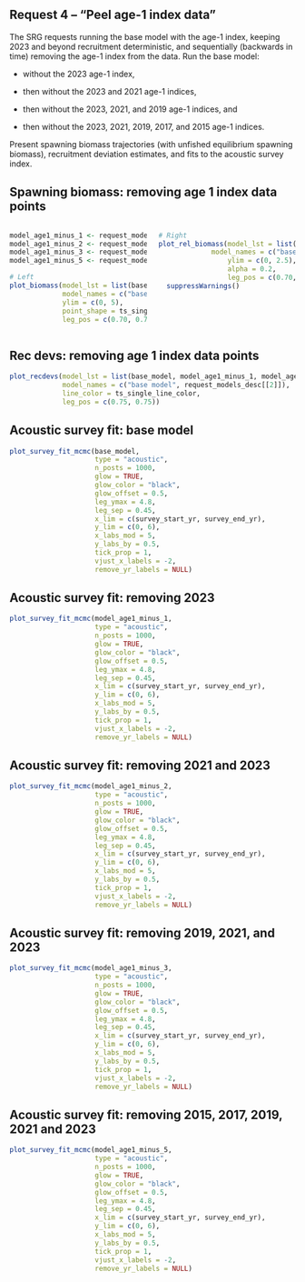## Request 4 -- "Peel age-1 index data"

The SRG requests running the base model with the age-1 index, keeping 2023 and beyond recruitment deterministic, and sequentially (backwards in time) removing the age-1 index from the data. Run the base model: 

* without the 2023 age-1 index, 

* then without the 2023 and 2021 age-1 indices, 

* then without the 2023, 2021, and 2019 age-1 indices, and 

* then without the 2023, 2021, 2019, 2017, and 2015 age-1 indices.

Present spawning biomass trajectories (with unfished equilibrium spawning biomass), recruitment deviation estimates, and fits to the acoustic survey index.

## Spawning biomass: removing age 1 index data points
:::::: {.columns}
::: {.column width="50%"}
```r

model_age1_minus_1 <- request_models[[2]][[1]]
model_age1_minus_2 <- request_models[[2]][[2]]
model_age1_minus_3 <- request_models[[2]][[3]]
model_age1_minus_5 <- request_models[[2]][[4]]

# Left
plot_biomass(model_lst = list(base_model, model_age1_minus_1, model_age1_minus_2, model_age1_minus_3, model_age1_minus_5),
             model_names = c("base model", request_models_desc[[2]]),
             ylim = c(0, 5),
             point_shape = ts_single_model_pointshape,
             leg_pos = c(0.70, 0.75))
```
:::

::: {.column width="50%"}
```r
# Right
plot_rel_biomass(model_lst = list(base_model, model_age1_minus_1, model_age1_minus_2, model_age1_minus_3, model_age1_minus_5),
             model_names = c("base model", request_models_desc[[2]]),
                 ylim = c(0, 2.5),
                 alpha = 0.2,
                 leg_pos = c(0.70, 0.75)) |>
  suppressWarnings()
```
:::
::::::


## Rec devs: removing age 1 index data points

```r

plot_recdevs(model_lst = list(base_model, model_age1_minus_1, model_age1_minus_2, model_age1_minus_3, model_age1_minus_5),
             model_names = c("base model", request_models_desc[[2]]),
             line_color = ts_single_line_color,
             leg_pos = c(0.75, 0.75))
```


## Acoustic survey fit: base model

```r

plot_survey_fit_mcmc(base_model,
                     type = "acoustic",
                     n_posts = 1000,
                     glow = TRUE,
                     glow_color = "black",
                     glow_offset = 0.5,
                     leg_ymax = 4.8,
                     leg_sep = 0.45,
                     x_lim = c(survey_start_yr, survey_end_yr),
                     y_lim = c(0, 6),
                     x_labs_mod = 5,
                     y_labs_by = 0.5,
                     tick_prop = 1,
                     vjust_x_labels = -2,
                     remove_yr_labels = NULL)
```

## Acoustic survey fit: removing 2023

```r

plot_survey_fit_mcmc(model_age1_minus_1,
                     type = "acoustic",
                     n_posts = 1000,
                     glow = TRUE,
                     glow_color = "black",
                     glow_offset = 0.5,
                     leg_ymax = 4.8,
                     leg_sep = 0.45,
                     x_lim = c(survey_start_yr, survey_end_yr),
                     y_lim = c(0, 6),
                     x_labs_mod = 5,
                     y_labs_by = 0.5,
                     tick_prop = 1,
                     vjust_x_labels = -2,
                     remove_yr_labels = NULL)
```

## Acoustic survey fit: removing 2021 and 2023

```r

plot_survey_fit_mcmc(model_age1_minus_2,
                     type = "acoustic",
                     n_posts = 1000,
                     glow = TRUE,
                     glow_color = "black",
                     glow_offset = 0.5,
                     leg_ymax = 4.8,
                     leg_sep = 0.45,
                     x_lim = c(survey_start_yr, survey_end_yr),
                     y_lim = c(0, 6),
                     x_labs_mod = 5,
                     y_labs_by = 0.5,
                     tick_prop = 1,
                     vjust_x_labels = -2,
                     remove_yr_labels = NULL)
```

## Acoustic survey fit: removing 2019, 2021, and 2023

```r

plot_survey_fit_mcmc(model_age1_minus_3,
                     type = "acoustic",
                     n_posts = 1000,
                     glow = TRUE,
                     glow_color = "black",
                     glow_offset = 0.5,
                     leg_ymax = 4.8,
                     leg_sep = 0.45,
                     x_lim = c(survey_start_yr, survey_end_yr),
                     y_lim = c(0, 6),
                     x_labs_mod = 5,
                     y_labs_by = 0.5,
                     tick_prop = 1,
                     vjust_x_labels = -2,
                     remove_yr_labels = NULL)
```

## Acoustic survey fit: removing 2015, 2017, 2019, 2021 and 2023

```r

plot_survey_fit_mcmc(model_age1_minus_5,
                     type = "acoustic",
                     n_posts = 1000,
                     glow = TRUE,
                     glow_color = "black",
                     glow_offset = 0.5,
                     leg_ymax = 4.8,
                     leg_sep = 0.45,
                     x_lim = c(survey_start_yr, survey_end_yr),
                     y_lim = c(0, 6),
                     x_labs_mod = 5,
                     y_labs_by = 0.5,
                     tick_prop = 1,
                     vjust_x_labels = -2,
                     remove_yr_labels = NULL)
```
